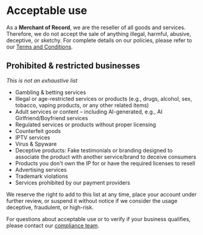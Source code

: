 # **Acceptable use**

As a **Merchant of Record**, we are the reseller of all goods and services. Therefore, we do not accept the sale of anything illegal, harmful, abusive, deceptive, or sketchy. For complete details on our policies, please refer to our [Terms and Conditions](https://lomi.africa/terms).

## **Prohibited & restricted businesses**

*This is not an exhaustive list*

- Gambling & betting services
- Illegal or age-restricted services or products (e.g., drugs, alcohol, sex, tobacco, vaping products, or any other related items)
- Adult services or content – including AI-generated, e.g., AI Girlfriend/Boyfriend services
- Regulated services or products without proper licensing
- Counterfeit goods
- IPTV services
- Virus & Spyware
- Deceptive products: Fake testimonials or branding designed to associate the product with another service/brand to deceive consumers
- Products you don't own the IP for or have the required licenses to resell
- Advertising services
- Trademark violations
- Services prohibited by our payment providers

We reserve the right to add to this list at any time, place your account under further review, or suspend it without notice if we consider the usage deceptive, fraudulent, or high-risk.

For questions about acceptable use or to verify if your business qualifies, please contact our [compliance team](mailto:hello@lomi.africa).